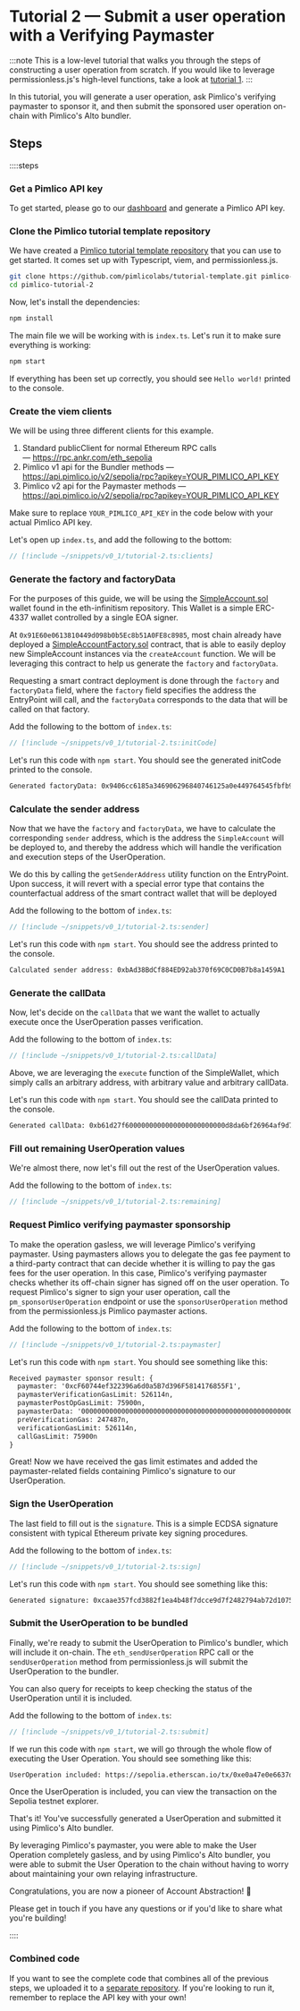 
<VersionWarning version="0.1" />

# Tutorial 2 — Submit a user operation with a Verifying Paymaster

:::note
This is a low-level tutorial that walks you through the steps of constructing a user operation from scratch. If you would like to leverage permissionless.js's high-level functions, take a look at [tutorial 1](/permissionless/tutorial/tutorial-1).
:::

In this tutorial, you will generate a user operation, ask Pimlico's verifying paymaster to sponsor it, and then submit the sponsored user operation on-chain with Pimlico's Alto bundler.

## Steps

::::steps

### Get a Pimlico API key

To get started, please go to our [dashboard](https://dashboard.pimlico.io) and generate a Pimlico API key.

### Clone the Pimlico tutorial template repository

We have created a [Pimlico tutorial template repository](https://github.com/pimlicolabs/tutorial-template) that you can use to get started. It comes set up with Typescript, viem, and permissionless.js.

```bash
git clone https://github.com/pimlicolabs/tutorial-template.git pimlico-tutorial-2
cd pimlico-tutorial-2
```

Now, let's install the dependencies:

```bash
npm install
```

The main file we will be working with is `index.ts`. Let's run it to make sure everything is working:

```bash
npm start
```

If everything has been set up correctly, you should see `Hello world!` printed to the console.

### Create the viem clients

We will be using three different clients for this example.
1. Standard publicClient for normal Ethereum RPC calls — https://rpc.ankr.com/eth_sepolia
2. Pimlico v1 api for the Bundler methods — https://api.pimlico.io/v2/sepolia/rpc?apikey=YOUR_PIMLICO_API_KEY
3. Pimlico v2 api for the Paymaster methods — https://api.pimlico.io/v2/sepolia/rpc?apikey=YOUR_PIMLICO_API_KEY

Make sure to replace `YOUR_PIMLICO_API_KEY` in the code below with your actual Pimlico API key.

Let's open up `index.ts`, and add the following to the bottom:

```ts
// [!include ~/snippets/v0_1/tutorial-2.ts:clients]
```

### Generate the factory and factoryData

For the purposes of this guide, we will be using the [SimpleAccount.sol](https://github.com/eth-infinitism/account-abstraction/blob/develop/contracts/samples/SimpleAccount.sol) wallet found in the eth-infinitism repository. This Wallet is a simple ERC-4337 wallet controlled by a single EOA signer.

At `0x91E60e0613810449d098b0b5Ec8b51A0FE8c8985`, most chain already have deployed a [SimpleAccountFactory.sol](https://github.com/eth-infinitism/account-abstraction/blob/develop/contracts/samples/SimpleAccountFactory.sol) contract, that is able to easily deploy new SimpleAccount instances via the `createAccount` function. We will be leveraging this contract to help us generate the `factory` and `factoryData`.

Requesting a smart contract deployment is done through the `factory` and `factoryData` field, where the `factory` field specifies the address the EntryPoint will call, and the `factoryData` corresponds to the data that will be called on that factory.

Add the following to the bottom of `index.ts`:

```ts
// [!include ~/snippets/v0_1/tutorial-2.ts:initCode]
```

Let's run this code with `npm start`. You should see the generated initCode printed to the console.

```txt
Generated factoryData: 0x9406cc6185a346906296840746125a0e449764545fbfb9cf000000000000000000000000508a7005f997a21cd662d6fb41ad69f945c129c10000000000000000000000000000000000000000000000000000000000000000
```

### Calculate the sender address

Now that we have the `factory` and `factoryData`, we have to calculate the corresponding `sender` address, which is the address the `SimpleAccount` will be deployed to, and thereby the address which will handle the verification and execution steps of the UserOperation.

We do this by calling the `getSenderAddress` utility function on the EntryPoint. Upon success, it will revert with a special error type that contains the counterfactual address of the smart contract wallet that will be deployed

Add the following to the bottom of `index.ts`:

```typescript
// [!include ~/snippets/v0_1/tutorial-2.ts:sender]
```

Let's run this code with `npm start`. You should see the address printed to the console.

```txt
Calculated sender address: 0xbAd38BdCf884ED92ab370f69C0CD0B7b8a1459A1
```

### Generate the callData

Now, let's decide on the `callData` that we want the wallet to actually execute once the UserOperation passes verification.

Add the following to the bottom of `index.ts`:

```typescript
// [!include ~/snippets/v0_1/tutorial-2.ts:callData]
```

Above, we are leveraging the `execute` function of the SimpleWallet, which simply calls an arbitrary address, with arbitrary value and arbitrary callData.

Let's run this code with `npm start`. You should see the callData printed to the console.

```txt
Generated callData: 0xb61d27f6000000000000000000000000d8da6bf26964af9d7eed9e03e53415d37aa9604500000000000000000000000000000000000000000000000000000000000000000000000000000000000000000000000000000000000000000000000000000060000000000000000000000000000000000000000000000000000000000000000568656c6c6f000000000000000000000000000000000000000000000000000000
```

### Fill out remaining UserOperation values

We're almost there, now let's fill out the rest of the UserOperation values.

Add the following to the bottom of `index.ts`:

```typescript
// [!include ~/snippets/v0_1/tutorial-2.ts:remaining]
```

### Request Pimlico verifying paymaster sponsorship

To make the operation gasless, we will leverage Pimlico's verifying paymaster. Using paymasters allows you to delegate the gas fee payment to a third-party contract that can decide whether it is willing to pay the gas fees for the user operation. In this case, Pimlico's verifying paymaster checks whether its off-chain signer has signed off on the user operation. To request Pimlico's signer to sign your user operation, call the `pm_sponsorUserOperation` endpoint or use the `sponsorUserOperation` method from the permissionless.js Pimlico paymaster actions.

Add the following to the bottom of `index.ts`:

```typescript
// [!include ~/snippets/v0_1/tutorial-2.ts:paymaster]
```

Let's run this code with `npm start`. You should see something like this:

```txt
Received paymaster sponsor result: {
  paymaster: '0xcF60744ef322396a6d0a5B7d396F5814176855F1',
  paymasterVerificationGasLimit: 526114n,
  paymasterPostOpGasLimit: 75900n,
  paymasterData: '000000000000000000000000000000000000000000000000000000006518a0c100000000000000000000000000000000000000000000000000000000000000003251910f0e14691ca19a8e2cca216ce77a1ce8d002e975e113cfbc36d8e489a550dbb24ff485ee61c1b91cf8e20261d307ef79f22cf9359fba3271f721dade4d1b',
  preVerificationGas: 247487n,
  verificationGasLimit: 526114n,
  callGasLimit: 75900n
}
```

Great! Now we have received the gas limit estimates and added the paymaster-related fields containing Pimlico's signature to our UserOperation.

### Sign the UserOperation

The last field to fill out is the `signature`. This is a simple ECDSA signature consistent with typical Ethereum private key signing procedures.

Add the following to the bottom of `index.ts`:

```typescript
// [!include ~/snippets/v0_1/tutorial-2.ts:sign]
```

Let's run this code with `npm start`. You should see something like this:

```txt
Generated signature: 0xcaae357fcd3882f1ea4b48f7dcce9d7f2482794ab72d1075ce5d7fcef4c5ec03265fe03e5fd7f8af65a4cd05b7e01300f3938f7e245dc8038748ddef93d5f4061c
```

### Submit the UserOperation to be bundled

Finally, we're ready to submit the UserOperation to Pimlico's bundler, which will include it on-chain. The `eth_sendUserOperation` RPC call or the `sendUserOperation` method from permissionless.js will submit the UserOperation to the bundler.

You can also query for receipts to keep checking the status of the UserOperation until it is included.

Add the following to the bottom of `index.ts`:

```typescript
// [!include ~/snippets/v0_1/tutorial-2.ts:submit]
```

If we run this code with `npm start`, we will go through the whole flow of executing the User Operation. You should see something like this:

```txt
UserOperation included: https://sepolia.etherscan.io/tx/0xe0a47e0e6637d0d4062cda3683afe2f5809bf545b917888277905de38f08e188
```

Once the UserOperation is included, you can view the transaction on the Sepolia testnet explorer.

That's it! You've successfully generated a UserOperation and submitted it using Pimlico's Alto bundler.

By leveraging Pimlico's paymaster, you were able to make the User Operation completely gasless, and by using Pimlico's Alto bundler, you were able to submit the User Operation to the chain without having to worry about maintaining your own relaying infrastructure.

Congratulations, you are now a pioneer of Account Abstraction! 🎉

Please get in touch if you have any questions or if you'd like to share what you're building!

::::

### Combined code

If you want to see the complete code that combines all of the previous steps, we uploaded it to a [separate repository](https://github.com/pimlicolabs/tutorials). If you're looking to run it, remember to replace the API key with your own!
